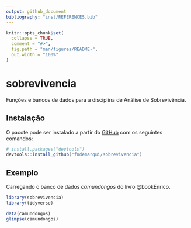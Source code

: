 ```yaml
---
output: github_document
bibliography: "inst/REFERENCES.bib"
---
```


<!-- README.md is generated from README.Rmd. Please edit that file -->

```r
knitr::opts_chunk$set(
  collapse = TRUE,
  comment = "#>",
  fig.path = "man/figures/README-",
  out.width = "100%"
)
```

# sobrevivencia

<!-- badges: start -->
<!-- badges: end -->

Funções e bancos de dados para a disciplina de Análise de Sobrevivência.

## Instalação

O pacote pode ser instalado a partir do [GitHub](https://github.com/) com os seguintes comandos:

``` r
# install.packages("devtools")
devtools::install_github("fndemarqui/sobrevivencia")
```

## Exemplo

Carregando o banco de dados *camundongos* do livro @bookEnrico.

```r
library(sobrevivencia)
library(tidyverse)

data(camundongos)
glimpse(camundongos)
```
